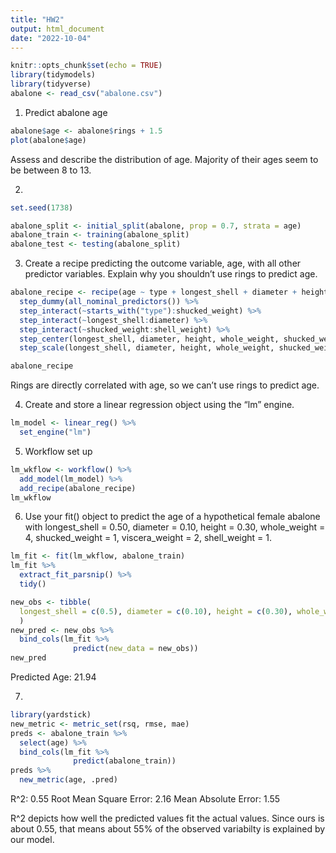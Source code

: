 ```yaml
---
title: "HW2"
output: html_document
date: "2022-10-04"
---
```


```r
knitr::opts_chunk$set(echo = TRUE)
library(tidymodels)
library(tidyverse)
abalone <- read_csv("abalone.csv")
```

1. Predict abalone age
```r
abalone$age <- abalone$rings + 1.5
plot(abalone$age)
```
Assess and describe the distribution of age.
  Majority of their ages seem to be between 8 to 13.

2. 
```r
set.seed(1738)

abalone_split <- initial_split(abalone, prop = 0.7, strata = age)
abalone_train <- training(abalone_split)
abalone_test <- testing(abalone_split)
```


3. Create a recipe predicting the outcome variable, age, with all other predictor variables.
Explain why you shouldn’t use rings to predict age.
```r
abalone_recipe <- recipe(age ~ type + longest_shell + diameter + height + whole_weight + shucked_weight + viscera_weight + shell_weight, data = abalone_train) %>%
  step_dummy(all_nominal_predictors()) %>%
  step_interact(~starts_with("type"):shucked_weight) %>%
  step_interact(~longest_shell:diameter) %>%
  step_interact(~shucked_weight:shell_weight) %>%
  step_center(longest_shell, diameter, height, whole_weight, shucked_weight, viscera_weight, shell_weight) %>%
  step_scale(longest_shell, diameter, height, whole_weight, shucked_weight, viscera_weight, shell_weight)

abalone_recipe
```
Rings are directly correlated with age, so we can't use rings to predict age. 

4. Create and store a linear regression object using the "lm" engine.
```r
lm_model <- linear_reg() %>%
  set_engine("lm")
```


5. Workflow set up
```r
lm_wkflow <- workflow() %>%
  add_model(lm_model) %>%
  add_recipe(abalone_recipe)
lm_wkflow
```


6. Use your fit() object to predict the age of a hypothetical female abalone with longest_shell = 0.50, diameter = 0.10, height = 0.30, whole_weight = 4, shucked_weight = 1, viscera_weight = 2, shell_weight = 1.
```r
lm_fit <- fit(lm_wkflow, abalone_train)
lm_fit %>%
  extract_fit_parsnip() %>%
  tidy()

new_obs <- tibble(
  longest_shell = c(0.5), diameter = c(0.10), height = c(0.30), whole_weight = c(4), shucked_weight = c(1), viscera_weight = c(2), shell_weight = c(1), type = c('F')
  )
new_pred <- new_obs %>%
  bind_cols(lm_fit %>%
              predict(new_data = new_obs))
new_pred

```
Predicted Age: 21.94

7. 
```r
library(yardstick)
new_metric <- metric_set(rsq, rmse, mae)
preds <- abalone_train %>%
  select(age) %>%
  bind_cols(lm_fit %>%
              predict(abalone_train))
preds %>%
  new_metric(age, .pred)
```
R^2: 0.55
Root Mean Square Error: 2.16
Mean Absolute Error: 1.55

R^2 depicts how well the predicted values fit the actual values. Since ours is about 0.55, that means about 55% of the observed variabilty is explained by our model. 
